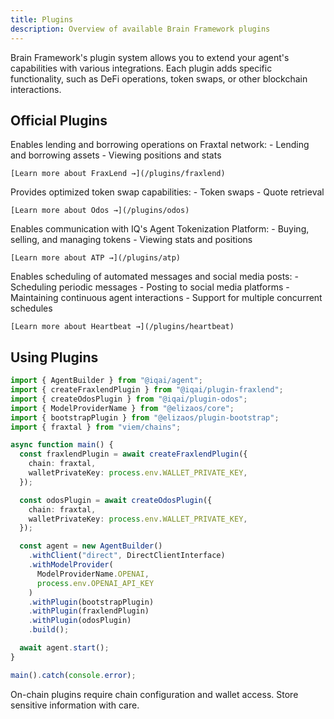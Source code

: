 ```yaml
---
title: Plugins
description: Overview of available Brain Framework plugins
---
```



Brain Framework's plugin system allows you to extend your agent's capabilities with various integrations. Each plugin adds specific functionality, such as DeFi operations, token swaps, or other blockchain interactions.

## Official Plugins

<CardGrid>
  <Card title="FraxLend Plugin" icon="document">
    Enables lending and borrowing operations on Fraxtal network:
    - Lending and borrowing assets
    - Viewing positions and stats

    [Learn more about FraxLend →](/plugins/fraxlend)
  </Card>

  <Card title="Odos Plugin" icon="random">
    Provides optimized token swap capabilities:
    - Token swaps
    - Quote retrieval

    [Learn more about Odos →](/plugins/odos)
  </Card>

  <Card title="ATP Plugin" icon="document">
    Enables communication with IQ's Agent Tokenization Platform:
    - Buying, selling, and managing tokens
    - Viewing stats and positions

    [Learn more about ATP →](/plugins/atp)
  </Card>

  <Card title="Heartbeat Plugin" icon="document">
    Enables scheduling of automated messages and social media posts:
    - Scheduling periodic messages
    - Posting to social media platforms
    - Maintaining continuous agent interactions
    - Support for multiple concurrent schedules

    [Learn more about Heartbeat →](/plugins/heartbeat)
  </Card>

</CardGrid>

## Using Plugins

```typescript
import { AgentBuilder } from "@iqai/agent";
import { createFraxlendPlugin } from "@iqai/plugin-fraxlend";
import { createOdosPlugin } from "@iqai/plugin-odos";
import { ModelProviderName } from "@elizaos/core";
import { bootstrapPlugin } from "@elizaos/plugin-bootstrap";
import { fraxtal } from "viem/chains";

async function main() {
  const fraxlendPlugin = await createFraxlendPlugin({
    chain: fraxtal,
    walletPrivateKey: process.env.WALLET_PRIVATE_KEY,
  });

  const odosPlugin = await createOdosPlugin({
    chain: fraxtal,
    walletPrivateKey: process.env.WALLET_PRIVATE_KEY,
  });

  const agent = new AgentBuilder()
    .withClient("direct", DirectClientInterface)
    .withModelProvider(
      ModelProviderName.OPENAI,
      process.env.OPENAI_API_KEY
    )
    .withPlugin(bootstrapPlugin)
    .withPlugin(fraxlendPlugin)
    .withPlugin(odosPlugin)
    .build();

  await agent.start();
}

main().catch(console.error);
```

<Aside type="note">
On-chain plugins require chain configuration and wallet access. Store sensitive information with care.
</Aside>